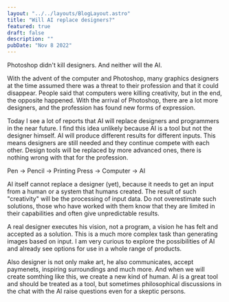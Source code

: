 ```yaml
---
layout: "../../layouts/BlogLayout.astro"
title: "Will AI replace designers?"
featured: true
draft: false
description: ""
pubDate: "Nov 8 2022"
---
```


Photoshop didn't kill designers. And neither will the AI.

With the advent of the computer and Photoshop, many graphics designers at the time assumed there was a threat to their profession and that it could disappear. People said that computers were killing creativity, but in the end, the opposite happened. With the arrival of Photoshop, there are a lot more designers, and the profession has found new forms of expression.

Today I see a lot of reports that AI will replace designers and programmers in the near future. I find this idea unlikely because AI is a tool but not the designer himself. AI will produce different results for different inputs. This means designers are still needed and they continue compete with each other. Design tools will be replaced by more advanced ones, there is nothing wrong with that for the profession.

<div class="card">
Pen -> Pencil -> Printing Press -> Computer -> AI
</div>

AI itself cannot replace a designer (yet), because it needs to get an input from a human or a system that humans created. The result of such "creativity" will be the processing of input data. Do not overestimate such solutions, those who have worked with them know that they are limited in their capabilities and often give unpredictable results.

A real designer executes his vision, not a program, a vision he has felt and accepted as a solution. This is a much more complex task than generating images based on input. I am very curious to explore the possibilities of AI and already see options for use in a whole range of products.

Also designer is not only make art, he also communicates, accept paymenets, inspiring surroundings and much more. And when we will create somthing like this, we create a new kind of human. AI is a great tool and should be treated as a tool, but sometimes philosophical discussions in the chat with the AI raise questions even for a skeptic persons.

